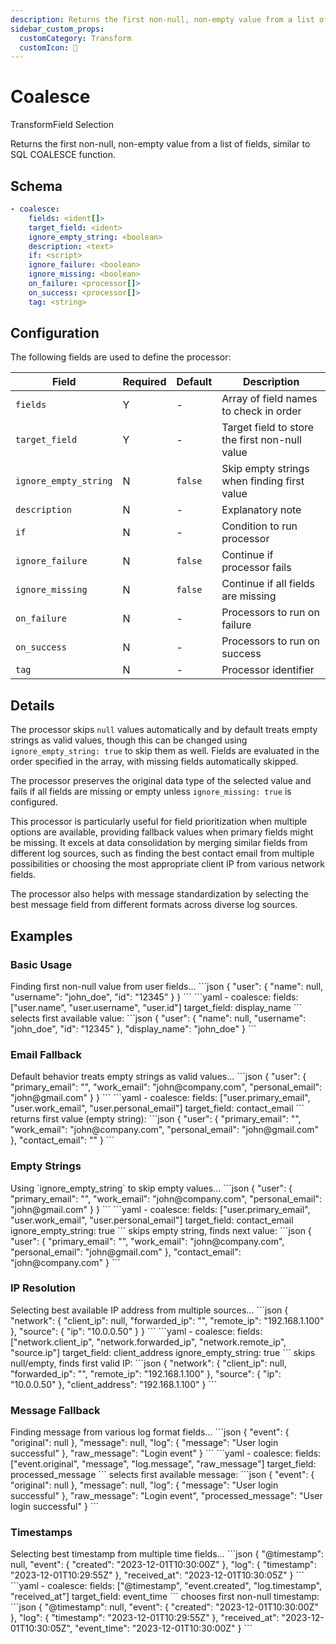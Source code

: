 ```yaml
---
description: Returns the first non-null, non-empty value from a list of fields
sidebar_custom_props:
  customCategory: Transform
  customIcon: 🔗
---
```


# Coalesce

<span className="theme-doc-version-badge badge badge--primary">Transform</span><span className="theme-doc-version-badge badge badge--secondary">Field Selection</span>

Returns the first non-null, non-empty value from a list of fields, similar to SQL COALESCE function.

## Schema

```yaml {2-3}
- coalesce:
    fields: <ident[]>
    target_field: <ident>
    ignore_empty_string: <boolean>
    description: <text>
    if: <script>
    ignore_failure: <boolean>
    ignore_missing: <boolean>
    on_failure: <processor[]>
    on_success: <processor[]>
    tag: <string>
```

## Configuration

The following fields are used to define the processor:

|Field|Required|Default|Description|
|---|---|---|---|
|`fields`|Y|-|Array of field names to check in order|
|`target_field`|Y|-|Target field to store the first non-null value|
|`ignore_empty_string`|N|`false`|Skip empty strings when finding first value|
|`description`|N|-|Explanatory note|
|`if`|N|-|Condition to run processor|
|`ignore_failure`|N|`false`|Continue if processor fails|
|`ignore_missing`|N|`false`|Continue if all fields are missing|
|`on_failure`|N|-|Processors to run on failure|
|`on_success`|N|-|Processors to run on success|
|`tag`|N|-|Processor identifier|

## Details

The processor skips `null` values automatically and by default treats empty strings as valid values, though this can be changed using `ignore_empty_string: true` to skip them as well. Fields are evaluated in the order specified in the array, with missing fields automatically skipped. 

The processor preserves the original data type of the selected value and fails if all fields are missing or empty unless `ignore_missing: true` is configured.

This processor is particularly useful for field prioritization when multiple options are available, providing fallback values when primary fields might be missing. It excels at data consolidation by merging similar fields from different log sources, such as finding the best contact email from multiple possibilities or choosing the most appropriate client IP from various network fields. 

The processor also helps with message standardization by selecting the best message field from different formats across diverse log sources.

## Examples

### Basic Usage

<ExampleGrid>
  <CommentCol>
    Finding first non-null value from user fields...
  </CommentCol>
  <CodeCol>
    ```json
    {
      "user": {
        "name": null,
        "username": "john_doe",
        "id": "12345"
      }
    }
    ```
    ```yaml
    - coalesce:
        fields: ["user.name", "user.username", "user.id"]
        target_field: display_name
    ```
  </CodeCol>
  <CommentCol>
    selects first available value:
  </CommentCol>
  <CodeCol>
    ```json
    {
      "user": {
        "name": null,
        "username": "john_doe",
        "id": "12345"
      },
      "display_name": "john_doe"
    }
    ```
  </CodeCol>
</ExampleGrid>

### Email Fallback

<ExampleGrid>
  <CommentCol>
    Default behavior treats empty strings as valid values...
  </CommentCol>
  <CodeCol>
    ```json
    {
      "user": {
        "primary_email": "",
        "work_email": "john@company.com",
        "personal_email": "john@gmail.com"
      }
    }
    ```
    ```yaml
    - coalesce:
        fields: ["user.primary_email", "user.work_email", "user.personal_email"]
        target_field: contact_email
    ```
  </CodeCol>
  <CommentCol>
    returns first value (empty string):
  </CommentCol>
  <CodeCol>
    ```json
    {
      "user": {
        "primary_email": "",
        "work_email": "john@company.com", 
        "personal_email": "john@gmail.com"
      },
      "contact_email": ""
    }
    ```
  </CodeCol>
</ExampleGrid>

### Empty Strings

<ExampleGrid>
  <CommentCol>
    Using `ignore_empty_string` to skip empty values...
  </CommentCol>
  <CodeCol>
    ```json
    {
      "user": {
        "primary_email": "",
        "work_email": "john@company.com",
        "personal_email": "john@gmail.com"
      }
    }
    ```
    ```yaml
    - coalesce:
        fields: ["user.primary_email", "user.work_email", "user.personal_email"]
        target_field: contact_email
        ignore_empty_string: true
    ```
  </CodeCol>
  <CommentCol>
    skips empty string, finds next value:
  </CommentCol>
  <CodeCol>
    ```json
    {
      "user": {
        "primary_email": "",
        "work_email": "john@company.com",
        "personal_email": "john@gmail.com"
      },
      "contact_email": "john@company.com"
    }
    ```
  </CodeCol>
</ExampleGrid>

### IP Resolution

<ExampleGrid>
  <CommentCol>
    Selecting best available IP address from multiple sources...
  </CommentCol>
  <CodeCol>
    ```json
    {
      "network": {
        "client_ip": null,
        "forwarded_ip": "",
        "remote_ip": "192.168.1.100"
      },
      "source": {
        "ip": "10.0.0.50"
      }
    }
    ```
    ```yaml
    - coalesce:
        fields: ["network.client_ip", "network.forwarded_ip", "network.remote_ip", "source.ip"]
        target_field: client_address
        ignore_empty_string: true
    ```
  </CodeCol>
  <CommentCol>
    skips null/empty, finds first valid IP:
  </CommentCol>
  <CodeCol>
    ```json
    {
      "network": {
        "client_ip": null,
        "forwarded_ip": "",
        "remote_ip": "192.168.1.100"
      },
      "source": {
        "ip": "10.0.0.50"
      },
      "client_address": "192.168.1.100"
    }
    ```
  </CodeCol>
</ExampleGrid>

### Message Fallback

<ExampleGrid>
  <CommentCol>
    Finding message from various log format fields...
  </CommentCol>
  <CodeCol>
    ```json
    {
      "event": {
        "original": null
      },
      "message": null,
      "log": {
        "message": "User login successful"
      },
      "raw_message": "Login event"
    }
    ```
    ```yaml
    - coalesce:
        fields: ["event.original", "message", "log.message", "raw_message"]
        target_field: processed_message
    ```
  </CodeCol>
  <CommentCol>
    selects first available message:
  </CommentCol>
  <CodeCol>
    ```json
    {
      "event": {
        "original": null
      },
      "message": null,
      "log": {
        "message": "User login successful"
      },
      "raw_message": "Login event",
      "processed_message": "User login successful"
    }
    ```
  </CodeCol>
</ExampleGrid>

### Timestamps

<ExampleGrid>
  <CommentCol>
    Selecting best timestamp from multiple time fields...
  </CommentCol>
  <CodeCol>
    ```json
    {
      "@timestamp": null,
      "event": {
        "created": "2023-12-01T10:30:00Z"
      },
      "log": {
        "timestamp": "2023-12-01T10:29:55Z"
      },
      "received_at": "2023-12-01T10:30:05Z"
    }
    ```
    ```yaml
    - coalesce:
        fields: ["@timestamp", "event.created", "log.timestamp", "received_at"]
        target_field: event_time
    ```
  </CodeCol>
  <CommentCol>
    chooses first non-null timestamp:
  </CommentCol>
  <CodeCol>
    ```json
    {
      "@timestamp": null,
      "event": {
        "created": "2023-12-01T10:30:00Z"
      },
      "log": {
        "timestamp": "2023-12-01T10:29:55Z"
      },
      "received_at": "2023-12-01T10:30:05Z",
      "event_time": "2023-12-01T10:30:00Z"
    }
    ```
  </CodeCol>
</ExampleGrid>


